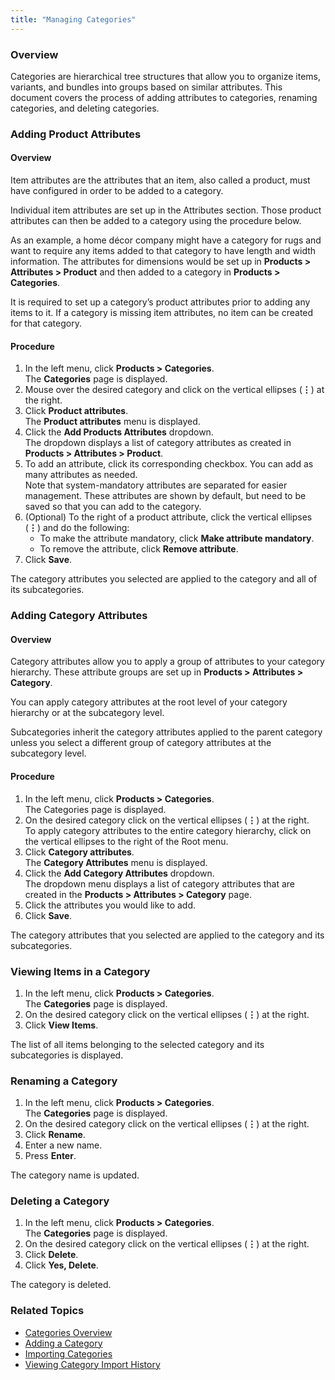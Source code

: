 ```yaml
---
title: "Managing Categories"
---
```


### Overview

Categories are hierarchical tree structures that allow you to organize items, variants, and bundles into groups based on similar attributes. This document covers the process of adding attributes to categories, renaming categories, and deleting categories.

### Adding Product Attributes

#### Overview

Item attributes are the attributes that an item, also called a product, must have configured in order to be added to a category.

Individual item attributes are set up in the Attributes section. Those product attributes can then be added to a category using the procedure below.

As an example, a home décor company might have a category for rugs and want to require any items added to that category to have length and width information. The attributes for dimensions would be set up in **Products > Attributes > Product** and then added to a category in **Products > Categories**.

It is required to set up a category’s product attributes prior to adding any items to it. If a category is missing item attributes, no item can be created for that category.

#### Procedure

1. In the left menu, click **Products > Categories**.  
The **Categories** page is displayed.
2. Mouse over the desired category and click on the vertical ellipses (**⋮**) at the right.
3. Click **Product attributes**.  
The **Product attributes** menu is displayed.
4. Click the **Add Products Attributes** dropdown.  
The dropdown displays a list of category attributes as created in **Products > Attributes > Product**.
5. To add an attribute, click its corresponding checkbox. You can add as many attributes as needed.  
Note that system-mandatory attributes are separated for easier management. These attributes are shown by default, but need to be saved so that you can add to the category.
6. (Optional) To the right of a product attribute, click the vertical ellipses (**⋮**) and do the following:  
   * To make the attribute mandatory, click **Make attribute mandatory**.  
   * To remove the attribute, click **Remove attribute**.
7. Click **Save**.

The category attributes you selected are applied to the category and all of its subcategories.

### Adding Category Attributes

#### Overview

Category attributes allow you to apply a group of attributes to your category hierarchy. These attribute groups are set up in **Products > Attributes > Category**.

You can apply category attributes at the root level of your category hierarchy or at the subcategory level.

Subcategories inherit the category attributes applied to the parent category unless you select a different group of category attributes at the subcategory level.

#### Procedure

1. In the left menu, click **Products > Categories**.  
The Categories page is displayed.
2. On the desired category click on the vertical ellipses (**⋮**) at the right.  
To apply category attributes to the entire category hierarchy, click on the vertical ellipses to the right of the Root menu.
3. Click **Category attributes**.  
The **Category Attributes** menu is displayed.
4. Click the **Add Category Attributes** dropdown.  
The dropdown menu displays a list of category attributes that are created in the **Products > Attributes > Category** page.
5. Click the attributes you would like to add.
6. Click **Save**.

The category attributes that you selected are applied to the category and its subcategories.

### Viewing Items in a Category

1. In the left menu, click **Products > Categories**.  
The **Categories** page is displayed.
2. On the desired category click on the vertical ellipses (**⋮**) at the right.
3. Click **View Items**.

The list of all items belonging to the selected category and its subcategories is displayed.

### Renaming a Category

1. In the left menu, click **Products > Categories**.  
The **Categories** page is displayed.
2. On the desired category click on the vertical ellipses (**⋮**) at the right.
3. Click **Rename**.
4. Enter a new name.
5. Press **Enter**.

The category name is updated.

### Deleting a Category

1. In the left menu, click **Products > Categories**.  
The **Categories** page is displayed.
2. On the desired category click on the vertical ellipses (**⋮**) at the right.
3. Click **Delete**.
4. Click **Yes, Delete**.

The category is deleted.

### Related Topics

* [Categories Overview](/docs/products-categories)
* [Adding a Category](/docs/products-categories-adding-category)
* [Importing Categories](/docs/products-categories-importing-categories)
* [Viewing Category Import History](/docs/products-categories-viewing-category-import-history)